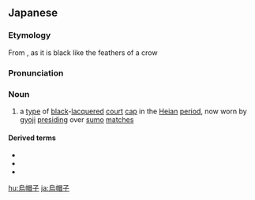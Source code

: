 ==Japanese==
{{wikipedia|lang=ja}}
{{ja-kanjitab|え|ぼう|k2=ぼ|し|yomi=irr|sort=えぼし}}

===Etymology===
From {{compound|lang=ja|烏|帽子|tr1=e|t1=[[crow]]|tr2=boshi|t2=[[cap]]|sort=えぼし}}, as it is black like the feathers of a crow

===Pronunciation===
{{ja-pron|acc=a|acc2=h|えぼし|y=i}}

===Noun===
{{ja-noun|えぼし}}

# a [[type]] of [[black]]-[[lacquer]]ed [[court]] [[cap]] in the [[Heian]] [[period]], now worn by [[gyoji]] [[preside|presiding]] over [[sumo]] [[match]]es

====Derived terms====
* {{ja-l|烏帽子鳥}}
* {{ja-l|烏帽子鯛}}
* {{ja-l|鰹の烏帽子}}
{{topics|ja|Headgear|Sumo|sort=えぼし}}

[[hu:烏帽子]]
[[ja:烏帽子]]